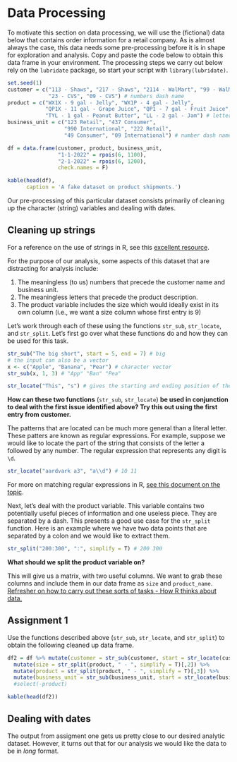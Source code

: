 # Data Processing

To motivate this section on data processing, we will use the (fictional) data below that contains order information for a retail company. As is almost always the case, this data needs some pre-processing before it is in shape for exploration and analysis. Copy and paste the code below to obtain this data frame in your environment. The processing steps we carry out below rely on the <code>lubridate</code> package, so start your script with <code>library(lubridate)</code>.

```r
set.seed(1)
customer = c("113 - Shaws", "217 - Shaws", "2114 - WalMart", "99 - WalMart",
             "23 - CVS", "09 - CVS") # numbers dash name
product = c("WX1X - 9 gal - Jelly", "WX1P - 4 gal - Jelly",
            "QP1X - 11 gal - Grape Juice", "QP1 - 7 gal - Fruit Juice",
            "TYL - 1 gal - Peanut Butter", "LL - 2 gal - Jam") # letters size description
business_unit = c("123 Retail", "437 Consumer",
                  "990 International", "222 Retail",
                  "49 Consumer", "09 International") # number dash name

df = data.frame(customer, product, business_unit, 
                "1-1-2022" = rpois(6, 1100),
                "2-1-2022" = rpois(6, 1200),
                check.names = F)
```

```r
kable(head(df),
      caption = 'A fake dataset on product shipments.')
```

Our pre-processing of this particular dataset consists primarily of cleaning up the character (string) variables and dealing with dates.  

## Cleaning up strings

For a reference on the use of strings in R, see this [excellent resource](https://r4ds.had.co.nz/strings.html#strings).

For the purpose of our analysis, some aspects of this dataset that are distracting for analysis include:

1. The meaningless (to us) numbers that precede the customer name and business unit. 
2. The meaningless letters that precede the product description.
3. The product variable includes the size which would ideally exist in its own column (i.e., we want a size column whose first entry is 9)

Let's work through each of these using the functions <code>str_sub</code>, <code>str_locate</code>, and <code>str_split</code>. Let's first go over what these functions do and how they can be used for this task.

```r
str_sub("The big short", start = 5, end = 7) # big
# the input can also be a vector
x <- c("Apple", "Banana", "Pear") # character vector
str_sub(x, 1, 3) # "App" "Ban" "Pea"
```

```r
str_locate("This", "s") # gives the starting and ending position of the 's' in 'This'
```

**How can these two functions** (<code>str_sub</code>, <code>str_locate</code>) **be used in conjunction to deal with the first issue identified above? Try this out using the first entry from customer.**

The patterns that are located can be much more general than a literal letter. These patters are known as regular expressions. For example, suppose we would like to locate the part of the string that consists of the letter a followed by any number. The regular expression that represents any digit is <code>\\d</code>.

```r
str_locate("aardvark a3", "a\\d") # 10 11
```

For more on matching regular expressions in R, [see this document on the topic](https://r4ds.had.co.nz/strings.html#matching-patterns-with-regular-expressions). 

Next, let's deal with the product variable. This variable contains two potentially useful pieces of information and one useless piece. They are separated by a dash. This presents a good use case for the <code>str_split</code> function. Here is an example where we have two data points that are separated by a colon and we would like to extract them.

```r
str_split("200:300", ":", simplify = T) # 200 300
```

**What should we split the product variable on?**  

This will give us a matrix, with two useful columns. We want to grab these columns and include them in our data frame as <code>size</code> and <code>product_name</code>. [Refresher on how to carry out these sorts of tasks - How R thinks about data.](http://htmlpreview.github.io/?https://github.com/andrewpbray/oiLabs-base-R/blob/master/intro_to_data/intro_to_data.html)

## Assignment 1

Use the functions described above (<code>str_sub</code>, <code>str_locate</code>, and <code>str_split</code>) to obtain the following cleaned up data frame.

```r

df2 = df %>% mutate(customer = str_sub(customer, start = str_locate(customer, "-")[,1] + 2)) %>%
  mutate(size = str_split(product, " - ", simplify = T)[,2]) %>%
  mutate(product = str_split(product, " - ", simplify = T)[,3]) %>%
  mutate(business_unit = str_sub(business_unit, start = str_locate(business_unit, "\\d+ ")[,2] + 1)) #%>%
  #select(-product)

kable(head(df2))

```

## Dealing with dates

The output from assigment one gets us pretty close to our desired analytic dataset. However, it turns out that for our analysis we would like the data to be in *long* format. 




